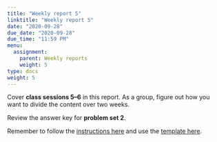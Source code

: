 ```yaml
---
title: "Weekly report 5"
linktitle: "Weekly report 5"
date: "2020-09-28"
due_date: "2020-09-28"
due_time: "11:59 PM"
menu:
  assignment:
    parent: Weekly reports
    weight: 5
type: docs
weight: 5
---
```


Cover **class sessions 5–6** in this report. As a group, figure out how you want to divide the content over two weeks.

Review the answer key for **problem set 2**.

Remember to follow the [instructions here](/assignment/#weekly-reports-1) and use the [template here](/assignment/weekly-reports/).
